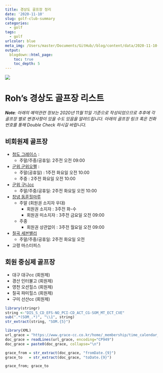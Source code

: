 ```yaml
---
title: 경상도 골프장 정리
date: '2020-11-10'
slug: golf-club-summary
categories:
  - golf
tags:
  - golf
urlcolor: blue
meta_img: /Users/master/Documents/GitHub//blog/content/data/2020-11-10-golf-club-summary/golf_club.jpg
output:
  blogdown::html_page:
    toc: true
    toc_depth: 5
---
```


![](/Users/master/Documents/GitHub//blog/content/data/2020-11-10-golf-club-summary/golf_club.jpg){width=100%)}

# Roh's 경상도 골프장 리스트

*__Note__: 아래의 예약관련 정보는 2020년 11월 11일 기준으로 작성되었으므로 추후에 각 골프장 별로 변경사항이 있을 수도 있음을 알려드립니다. 아래의 골프장 링크 혹은 전화번호를 통해 Double Check 하시길 바랍니다.*

## 비회원제 골프장

- [청도 그레이스](https://www.grace-cc.co.kr/home/_membership/time_calendar_form.asp) :
  - 주말/주중/공휴일: 2주전 오전 09:00
- [군위 군위오펠](https://www.ophelgc.com/_Gunwi/Reservation/Reservation.aspx) : 
  - 주말(공휴일) : 1주전 화요일 오전 10:00
  - 주중         : 2주전 화요일 오전 10:00
- [군위 구니cc](https://www.gunicc.co.kr/GolfRes/onepage/real_reservation.asp#pointdate=20201111&courseid=0&openyn=1&dategbn=4&choice_time=0&settype=R&prevDate=202010&nowDate=202011&nextDate=202012)
  - 주말/주중/공휴일: 2주전 화요일 오전 10:00
- [창녕 동훈힐마루](https://www.hillmaru.com/Reservation/Reservation.aspx)
  - 주말 (회원권 소지자 우대)
    - 회원권 소지자   : 3주전 화-수 
    - 회원권 미소지자 : 3주전 금요일 오전 09:00
  - 주중
    - 회원권 상관없이 : 3주전 월요일 오전 09:00
- [칠곡 세븐밸리]()
  - 주말/주중/공휴일: 2주전 화요일 오전 
- 고령 마스터피스

## 회원 중심제 골프장

- 대구 대구cc   (회원제)
- 경산 인터불고 (회원제)
- 영천 오션힐스 (회원제)
- 칠곡 파미힐스 (회원제)
- 구미 선산cc   (회원제)

```r
library(stringr)
string <-"DIS_S_CD_EFS-NO_PCI-CD_ACT_CG-SOM_MT_ECT_CVE"
sub(".*(SOM_.*)", "\\1", string)
str_extract(string, "SOM.{5}")

```


```r
library(XML)
url_grace = "https://www.grace-cc.co.kr/home/_membership/time_calendar_form.asp"
doc_grace = readLines(url_grace, encoding="CP949")
doc_grace = paste0(doc_grace, collapse="\n")

grace_from = str_extract(doc_grace, "fromDate.{9}")
grace_to   = str_extract(doc_grace, "toDate.{9}")

grace_from; grace_to
```

